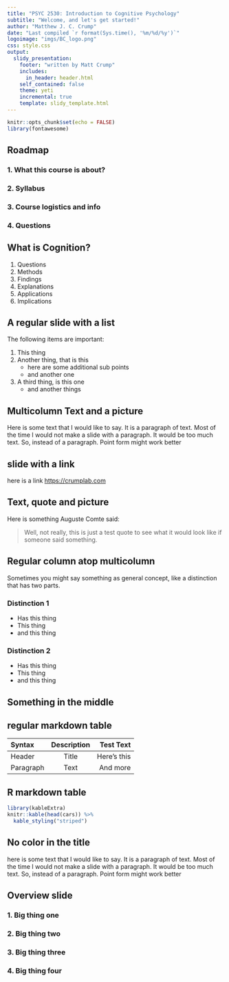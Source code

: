 ```yaml
---
title: "PSYC 2530: Introduction to Cognitive Psychology"
subtitle: "Welcome, and let's get started!"
author: "Matthew J. C. Crump"
date: "Last compiled `r format(Sys.time(), '%m/%d/%y')`"
logoimage: "imgs/BC_logo.png"
css: style.css
output:
  slidy_presentation:
    footer: "written by Matt Crump"
    includes:
      in_header: header.html
    self_contained: false
    theme: yeti
    incremental: true
    template: slidy_template.html
---
```


```r
knitr::opts_chunk$set(echo = FALSE)
library(fontawesome)
```

## Roadmap

### 1. What this course is about? {.bolder}

### 2. Syllabus {.greyout}

### 3. Course logistics and info {.greyout}

### 4. Questions {.greyout}


## What is Cognition?

::: {.bigger}
1. Questions
2. Methods
3. Findings
4. Explanations
5. Applications
6. Implications
:::


## A regular slide with a list

The following items are important:

1. This thing
2. Another thing, that is this
    - here are some additional sub points
    - and another one
3. A third thing, is this one
    -  and another things

## Multicolumn Text and a picture

:::: {.row}
::: {.col-md-6}

Here is some text that I would like to say. It is a paragraph of text. Most of the time I would not make a slide with a paragraph. It would be too much text. So, instead of a paragraph. Point form might work better

:::

::: {.col-md-6}



:::
::::

## slide with a link

here is a link <https://crumplab.com>




## Text, quote and picture

:::: {.row}
::: {.col-md-8}

Here is something Auguste Comte said:

> Well, not really, this is just a test quote to see what it would look like if someone said something.

:::

::: {.col-md-4}



:::
::::


## Regular column atop multicolumn

Sometimes you might say something as general concept, like a distinction that has two parts. 

:::: {.row}
::: {.col-md-6}

### Distinction 1

- Has this thing
- This thing
- and this thing

:::

::: {.col-md-6}

### Distinction 2
- Has this thing
- This thing
- and this thing

:::
::::

## Something in the middle {.center .middle}

## regular markdown table

| Syntax      | Description | Test Text     |
| :---        |    :----:   |          ---: |
| Header      | Title       | Here's this   |
| Paragraph   | Text        | And more      |


## R markdown table

```r
library(kableExtra)
knitr::kable(head(cars)) %>%
  kable_styling("striped")
```

## {.nocolor}




## No color in the title {.nocolor}

here is some text that I would like to say. It is a paragraph of text. Most of the time I would not make a slide with a paragraph. It would be too much text. So, instead of a paragraph. Point form might work better

## Overview slide

### 1. Big thing one {.bolder}

### 2. Big thing two {.greyout}

### 3. Big thing three {.greyout}

### 4. Big thing four {.greyout}


